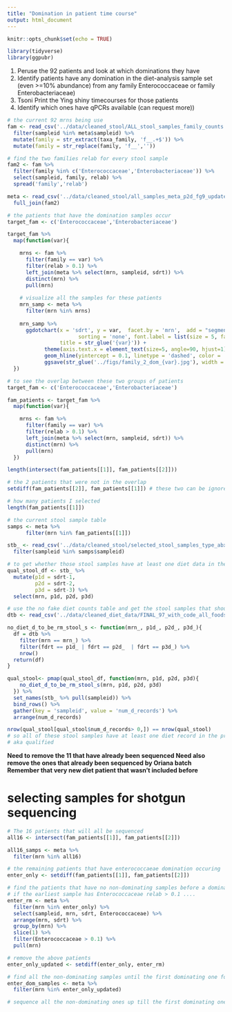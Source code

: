 ```yaml
---
title: "Domination in patient time course"
output: html_document
---
```


```r
knitr::opts_chunk$set(echo = TRUE)
```

```r
library(tidyverse)
library(ggpubr) 
```

1.	Peruse the 92 patients and look at which dominations they have
2.	Identify patients have any domination in the diet-analysis sample set (even >=10% abundance) from any family Enterococcaceae or family Enterobacteriaceae)
3.	Tsoni Print the Ying shiny timecourses for those patients
4.	Identify which ones have qPCRs available (can request more))

```r
# the current 92 mrns being use
fam <- read_csv('../data/cleaned_stool/ALL_stool_samples_family_counts.csv') %>% 
  filter(sampleid %in% meta$sampleid) %>% 
  mutate(family = str_extract(taxa_family, 'f__.+$')) %>% 
  mutate(family = str_replace(family, 'f__',''))

# find the two families relab for every stool sample
fam2 <- fam %>% 
  filter(family %in% c('Enterococcaceae','Enterobacteriaceae')) %>% 
  select(sampleid, family, relab) %>% 
  spread('family','relab')

meta <- read_csv('../data/cleaned_stool/all_samples_meta_p2d_fg9_updated.csv')  %>% 
  full_join(fam2)
```

```r
# the patients that have the domination samples occur
target_fam <- c('Enterococcaceae','Enterobacteriaceae')

target_fam %>% 
  map(function(var){

    mrns <- fam %>% 
      filter(family == var) %>% 
      filter(relab > 0.1) %>% 
      left_join(meta %>% select(mrn, sampleid, sdrt)) %>% 
      distinct(mrn) %>% 
      pull(mrn)
    
    # visualize all the samples for these patients
    mrn_samp <- meta %>% 
      filter(mrn %in% mrns)
    
    mrn_samp %>% 
      ggdotchart(x = 'sdrt', y = var,  facet.by = 'mrn',  add = "segments",
                       sorting = 'none', font.label = list(size = 5, face = "plain"),
                 title = str_glue('{var}')) +
            theme(axis.text.x = element_text(size=5, angle=90, hjust=1)) +
            geom_hline(yintercept = 0.1, linetype = 'dashed', color = 'red') +
            ggsave(str_glue('../figs/family_2_dom_{var}.jpg'), width = 15, height = 7)
  })
```

```r
# to see the overlap between these two groups of patients
target_fam <- c('Enterococcaceae','Enterobacteriaceae')

fam_patients <- target_fam %>% 
  map(function(var){

    mrns <- fam %>% 
      filter(family == var) %>% 
      filter(relab > 0.1) %>% 
      left_join(meta %>% select(mrn, sampleid, sdrt)) %>% 
      distinct(mrn) %>% 
      pull(mrn)
  }) 

length(intersect(fam_patients[[1]], fam_patients[[2]]))

# the 2 patients that were not in the overlap  
setdiff(fam_patients[[2]], fam_patients[[1]]) # these two can be ignored doesn't reach the requirement 

# how many patients I selected
length(fam_patients[[1]])
```
```r
# the current stool sample table 
samps <- meta %>% 
      filter(mrn %in% fam_patients[[1]])

stb_ <- read_csv('../data/cleaned_stool/selected_stool_samples_type_abx.csv') %>% 
  filter(sampleid %in% samps$sampleid)
```

```r
# to get whether those stool samples have at least one diet data in the previous three days 
qual_stool_df <- stb_ %>% 
  mutate(p1d = sdrt-1,
         p2d = sdrt-2,
         p3d = sdrt-3) %>% 
  select(mrn, p1d, p2d, p3d)

# use the no fake diet counts table and get the stool samples that should be removed -- not even one day
dtb <- read_csv('../data/cleaned_diet_data/FINAL_97_with_code_all_foods_drt_with_EN_finalized.csv')

no_diet_d_to_be_rm_stool_s <- function(mrn_, p1d_, p2d_, p3d_){
  df = dtb %>% 
    filter(mrn == mrn_) %>% 
    filter(fdrt == p1d_ | fdrt == p2d_  | fdrt == p3d_) %>% 
    nrow()
  return(df)
}

qual_stool<- pmap(qual_stool_df, function(mrn, p1d, p2d, p3d){
    no_diet_d_to_be_rm_stool_s(mrn, p1d, p2d, p3d)
  }) %>% 
  set_names(stb_ %>% pull(sampleid)) %>% 
  bind_rows() %>% 
  gather(key = 'sampleid', value = 'num_d_records') %>% 
  arrange(num_d_records) 

nrow(qual_stool[qual_stool$num_d_records> 0,]) == nrow(qual_stool)
# so all of these stool samples have at least one diet record in the previous three days 
# aka qualified 
```
  
**Need to remove the 11 that have already been sequenced **
**Need also remove the ones that already been sequenced by Oriana batch**
**Remember that very new diet patient that wasn't included before**

# selecting samples for shotgun sequencing 

```r
# The 16 patients that will all be sequenced 
all16 <- intersect(fam_patients[[1]], fam_patients[[2]])

all16_samps <- meta %>% 
  filter(mrn %in% all16)

# the remaining patients that have enterococcaeae domination occuring 
enter_only <- setdiff(fam_patients[[1]], fam_patients[[2]])

# find the patients that have no non-dominating samples before a dominating one
# if the earliest sample has Enterococcaceae relab > 0.1 ....
enter_rm <- meta %>%  
  filter(mrn %in% enter_only) %>% 
  select(sampleid, mrn, sdrt, Enterococcaceae) %>% 
  arrange(mrn, sdrt) %>% 
  group_by(mrn) %>% 
  slice(1) %>% 
  filter(Enterococcaceae > 0.1) %>% 
  pull(mrn)

# remove the above patients  
enter_only_updated <- setdiff(enter_only, enter_rm)
```

```r
# find all the non-dominating samples until the first dominating one for the above patients 
enter_dom_samples <- meta %>%  
  filter(mrn %in% enter_only_updated)

# sequence all the non-dominating ones up till the first dominating one

```

